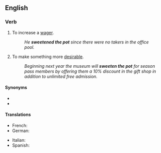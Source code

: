 ==English==

===Verb===
{{head|en|verb}}

# {{lb|en|idiomatic}} To increase a [[wager]].
#: ''He '''sweetened the pot''' since there were no takers in the office pool.''
# {{lb|en|idiomatic}} To make something more [[desirable]].
#: ''Beginning next year the museum will '''sweeten the pot''' for season pass members by offering them a 10% discount in the gift shop in addition to unlimited free admission.''

====Synonyms====
* {{l|en|up the ante}}
* {{l|en|raise the stakes}}

====Translations====
{{trans-top|to make a living}}
* French: {{t+|fr|mettre du beurre dans les épinards}}
* German: {{t+|de|das macht den Kohl nicht fett}}
{{trans-mid}}
* Italian: {{t|it|arrotondare lo stipendio}}
* Spanish: {{t|es|redondear el presupuesto}}
{{trans-bottom}}